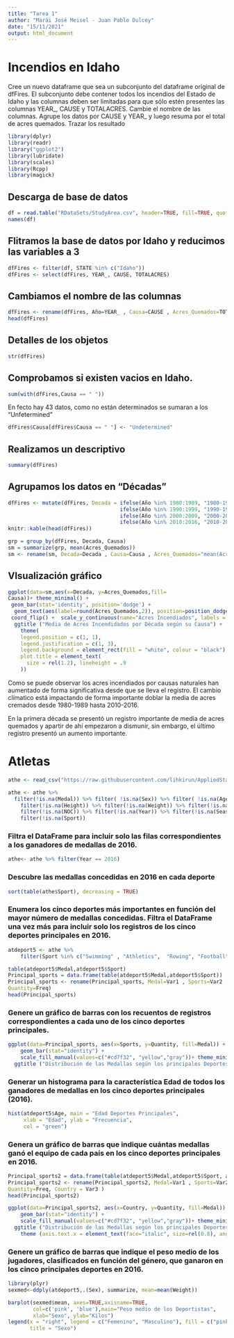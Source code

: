 ---
title: "Tarea 1"
author: "Marái José Meisel - Juan Pablo Dulcey"
date: "15/11/2021"
output: html_document
---

# Incendios en Idaho 

Cree un nuevo dataframe que sea un subconjunto del dataframe original de dfFires. El subconjunto debe contener todos los incendios del Estado de Idaho y las columnas deben ser limitadas para que sólo estén presentes las columnas YEAR_, CAUSE y TOTALACRES. Cambie el nombre de las columnas. Agrupe los datos por CAUSE y YEAR_ y luego resuma por el total de acres quemados. Trazar los resultado


```{r include=FALSE}
library(dplyr)
library(readr)
library("ggplot2")
library(lubridate)
library(scales)
library(Rcpp)
library(magick)
```


## Descarga de base de datos
```{r}
df = read.table("RDataSets/StudyArea.csv", header=TRUE, fill=TRUE, quote="", sep=",")
names(df)
```

## Flitramos la base de datos por Idaho y reducimos las variables a 3
```{r}
dfFires <- filter(df, STATE %in% c("Idaho"))
dfFires <- select(dfFires, YEAR_, CAUSE, TOTALACRES)
```


## Cambiamos el nombre de las columnas
```{r}
dfFires <- rename(dfFires, Año=YEAR_ , Causa=CAUSE , Acres_Quemados=TOTALACRES)
head(dfFires)
```

## Detalles de los objetos
```{r}
str(dfFires)
```

## Comprobamos si existen vacios en Idaho.

```{r}
sum(with(dfFires,Causa == " "))
```
En fecto hay 43 datos, como no están determinados se sumaran a los "Unfetermined"

```{r}
dfFires$Causa[dfFires$Causa == " "] <- "Undetermined"
```


## Realizamos un descriptivo

```{r}
summary(dfFires)
```

## Agrupamos los datos en "Décadas"
```{r}
dfFires <- mutate(dfFires, Decada = ifelse(Año %in% 1980:1989, "1980-1989", 
                                    ifelse(Año %in% 1990:1999, "1990-1999",
                                    ifelse(Año %in% 2000:2009, "2000-2009", 
                                    ifelse(Año %in% 2010:2016, "2010-2016", "-99")))))
knitr::kable(head(dfFires))
```

```{r}
grp = group_by(dfFires, Decada, Causa)
sm = summarize(grp, mean(Acres_Quemados))
sm <- rename(sm, Decada=Decada , Causa=Causa , Acres_Quemados="mean(Acres_Quemados)")
```

## VIsualización gráfico


```{r}
ggplot(data=sm,aes(x=Decada, y=Acres_Quemados,fill=	
Causa))+ theme_minimal() + 
 geom_bar(stat='identity', position='dodge') +
  geom_text(aes(label=round(Acres_Quemados,2)), position=position_dodge(width=0.9), vjust=0.25) + 
 coord_flip() +  scale_y_continuous(name="Acres Incendiados", labels = comma) + 
  ggtitle ("Media de Acres Incendidados por Década según su Causa") + 
    theme(
    legend.position = c(1, 1),
    legend.justification = c(1, 3),
    legend.background = element_rect(fill = "white", colour = "black"),
    plot.title = element_text(
      size = rel(1.2), lineheight = .9
    )) 
```
Como se puede observar los acres incendiados por causas naturales han aumentado de forma significativa desde que se lleva el registro. El cambio clímatico está impactando de forma importante doblar la media de acres cremados desde 1980-1989 hasta 2010-2016.

En la primera década se presentó un registro importante de media de acres quemados y apartir de ahí empezaron a dismunir, sin embargo, el último registro presentó un aumento importante.


# Atletas

```{r include=FALSE}
athe <- read_csv("https://raw.githubusercontent.com/lihkirun/AppliedStatisticMS/main/DataVisualizationRPython/Lectures/Python/PythonDataSets/athlete_events.csv")
```

```{r}

athe <- athe %>% 
  filter(!is.na(Medal)) %>% filter( !is.na(Sex)) %>% filter( !is.na(Age)) %>%
    filter(!is.na(Height)) %>% filter(!is.na(Weight)) %>% filter(!is.na(Team)) %>%
    filter(!is.na(NOC)) %>% filter(!is.na(Year)) %>% filter(!is.na(Season)) %>% 
    filter(!is.na(Sport))


```


### Filtra el DataFrame para incluir solo las filas correspondientes a los ganadores de medallas de 2016.

```{r}

athe<- athe %>% filter(Year == 2016) 

```


### Descubre las medallas concedidas en 2016 en cada deporte

```{r}

sort(table(athe$Sport), decreasing = TRUE)

```

### Enumera los cinco deportes más importantes en función del mayor número de medallas concedidas. Filtra el DataFrame una vez más para incluir solo los registros de los cinco deportes principales en 2016.

```{r}

atdeport5 <- athe %>% 
    filter(Sport %in% c("Swimming" , "Athletics",  "Rowing", "Football", "Hockey"))


```


```{r}
table(atdeport5$Medal,atdeport5$Sport)
Principal_sports = data.frame(table(atdeport5$Medal,atdeport5$Sport))
Principal_sports <- rename(Principal_sports, Medal=Var1 , Sports=Var2 , 
Quantity=Freq)
head(Principal_sports)
```

### Genere un gráfico de barras con los recuentos de registros correspondientes a cada uno de los cinco deportes principales.

```{r}
ggplot(data=Principal_sports, aes(x=Sports, y=Quantity, fill=Medal)) + 
    geom_bar(stat="identity") +
    scale_fill_manual(values=c("#cd7f32", "yellow","gray"))+ theme_minimal() + 
  ggtitle ("Distribución de las Medallas según los principales Deportes")

```

### Generar un histograma para la característica Edad de todos los ganadores de medallas en los cinco deportes principales (2016).


```{r hist_edad, echo=FALSE}

hist(atdeport5$Age, main = "Edad Deportes Principales", 
     xlab = "Edad", ylab = "Frecuencia", 
     col = "green")

```

### Genera un gráfico de barras que indique cuántas medallas ganó el equipo de cada país en los cinco deportes principales en 2016.

```{r}
Principal_sports2 = data.frame(table(atdeport5$Medal,atdeport5$Sport, atdeport5$Team))
Principal_sports2 <- rename(Principal_sports2, Medal=Var1 , Sports=Var2 , 
Quantity=Freq, Country = Var3 )
head(Principal_sports2)
```

```{r}
ggplot(data=Principal_sports2, aes(x=Country, y=Quantity, fill=Medal)) + 
    geom_bar(stat="identity") +
    scale_fill_manual(values=c("#cd7f32", "yellow","gray"))+ theme_minimal() + 
  ggtitle ("Distribución de las Medallas según los principales Deportes") + 
    theme (axis.text.x = element_text(face="italic", size=rel(0.8), angle = 90))

```

### Genere un gráfico de barras que indique el peso medio de los jugadores, clasificados en función del género, que ganaron en los cinco principales deportes en 2016.
```{r}
library(plyr)
sexmed<-ddply(atdeport5,.(Sex), summarize, mean=mean(Weight))
```

```{r}
barplot(sexmed$mean, axes=TRUE,axisname=TRUE,
        col=c('pink', 'blue'),main="Peso medio de los Deportistas",
        xlab="Sexo", ylab="Kilos")
legend(x = "right", legend = c("Femenino", "Masculino"), fill = c("pink", "blue"), 
       title = "Sexo")
```







